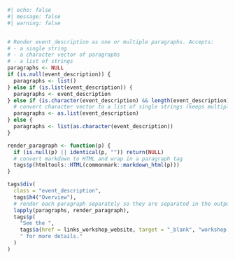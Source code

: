 ```r
#| echo: false
#| message: false
#| warning: false


# Render event_description as one or multiple paragraphs. Accepts:
# - a single string
# - a character vector of paragraphs
# - a list of strings
paragraphs <- NULL
if (is.null(event_description)) {
  paragraphs <- list()
} else if (is.list(event_description)) {
  paragraphs <- event_description
} else if (is.character(event_description) && length(event_description) >= 1) {
  # convert character vector to a list of single strings (keeps multiple paragraphs)
  paragraphs <- as.list(event_description)
} else {
  paragraphs <- list(as.character(event_description))
}

render_paragraph <- function(p) {
  if (is.null(p) || identical(p, "")) return(NULL)
  # convert markdown to HTML and wrap in a paragraph tag
  tags$p(htmltools::HTML(commonmark::markdown_html(p)))
}

tags$div(
  class = "event_description",
  tags$h4("Overview"),
  # render each paragraph separately so they are separated in the output
  lapply(paragraphs, render_paragraph),
  tags$p(
    "See the ",
    tags$a(href = links_workshop_website, target = "_blank", "workshop website"),
    " for more details."
  )
)

```


